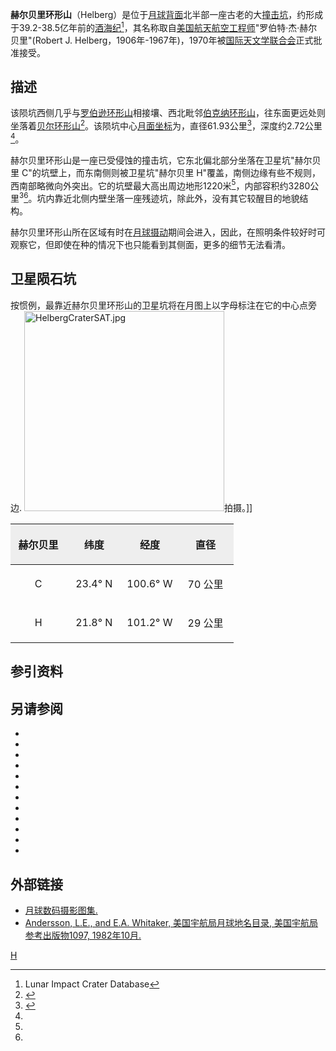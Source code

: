 {{lunar crater data|
 image=Helberg crater 4188 med.jpg|240px|
 caption=月球轨道器4号拍摄的位于[[晨昏圈|晨昏圈]]上的赫尔贝里环形山|
 latitude=22.63|
 N_or_S=N|
 longitude=102.46|
 E_or_W=W|
 diameter=61.93公里|
 depth=2.72公里|
 colong=103|
 eponym=罗伯特·杰·赫尔贝里}}
'''赫尔贝里环形山'''（Helberg）是位于[[月球背面|月球背面]]北半部一座古老的大[[撞击坑|撞击坑]]，约形成于39.2-38.5亿年前的[[酒海纪|酒海纪]]<ref name=LICD>Lunar Impact Crater Database</ref>，其名称取自[[美国|美国]][[航天|航天]][[航空|航空]][[工程师|工程师]]"罗伯特·杰·赫尔贝里"(Robert J. Helberg，1906年-1967年)，1970年被[[国际天文学联合会|国际天文学联合会]]正式批准接受。

==描述==  
该陨坑西侧几乎与[[罗伯逊环形山|罗伯逊环形山]]相接壤、西北毗邻[[伯克纳环形山|伯克纳环形山]]，往东面更远处则坐落着[[贝尔环形山|贝尔环形山]]<ref>{{Cite web |url=http://planetarynames.wr.usgs.gov/images/Lunar/lac_54_wac.pdf |title=Crater Helberg on the map LAC-54. |access-date=2017-03-24 |archive-date=2016-12-13 |archive-url=https://web.archive.org/web/20161213012402/https://planetarynames.wr.usgs.gov/images/Lunar/lac_54_wac.pdf |dead-url=no }}</ref>。该陨坑中心[[月面坐标|月面坐标]]为{{Coord|22.63|N|102.46|W|globe:Moon|nogoogle=1|noosm=1}}，直径61.93公里<ref name="IAU">{{Cite web |url=http://planetarynames.wr.usgs.gov/Feature/2421 |title=Directory of the International Astronomical Union |access-date=2017-03-24 |archive-date=2019-11-07 |archive-url=https://web.archive.org/web/20191107135308/https://planetarynames.wr.usgs.gov/Feature/2421 |dead-url=no }}</ref>，深度约2.72公里<ref name="LICD"/>。

赫尔贝里环形山是一座已受侵蚀的撞击坑，它东北偏北部分坐落在卫星坑"赫尔贝里 C"的坑壁上，而东南侧则被卫星坑"赫尔贝里 H"覆盖，南侧边缘有些不规则，西南部略微向外突出。它的坑壁最大高出周边地形1220米<ref name="LICD"/>，内部容积约3280公里<sup>3</sup><ref name="LICD"/>。坑内靠近北侧内壁坐落一座残迹坑，除此外，没有其它较醒目的地貌结构。

赫尔贝里环形山所在区域有时在[[天平动|月球摄动]]期间会进入，因此，在照明条件较好时可观察它，但即使在种的情况下也只能看到其侧面，更多的细节无法看清。

==卫星陨石坑==
按惯例，最靠近赫尔贝里环形山的卫星坑将在月图上以字母标注在它的中心点旁边.
[[Image:HelbergCraterSAT.jpg|320px]]拍摄。]]

{| class="wikitable"
!width="25%" style="background:#eeeeee;" |赫尔贝里 
!width="25%" style="background:#eeeeee;" |纬度
!width="25%" style="background:#eeeeee;" |经度
!width="25%" style="background:#eeeeee;" |直径
|-
|align="center"|C
|align="center"|23.4° N
|align="center"|100.6° W
|align="center"|70 公里
|-
|align="center"|H
|align="center"|21.8° N
|align="center"|101.2° W
|align="center"|29 公里
|}{{clear}}
==参引资料==
{{Reflist}}

==另请参阅==
{{refbegin}}
* {{cite book
  | last1 = Andersson
  | first1 = L. E.
  | last2 = Whitaker
  | first2 = E. A.
  | authorlink2 = Ewen Whitaker
  | date = 1982
  | title = [[NASA|NASA]] Catalogue of Lunar Nomenclature
  | publisher = NASA RP-1097
  | ref = harv
  }}
* {{cite web
  | last = Blue
  | first = Jennifer
  | date = July 25, 2007
  | title = Gazetteer of Planetary Nomenclature
  | publisher = [[United_States_Geological_Survey|USGS]]
  | url = http://planetarynames.wr.usgs.gov/
  | accessdate = 2007-08-05
  | ref = harv
  | archive-date = 2015-05-26
  | archive-url = https://web.archive.org/web/20150526164842/http://planetarynames.wr.usgs.gov/
  | dead-url = no
  }}
* {{cite book
  | last1 = Bussey
  | first1 = B.
  | authorlink1 = Ben Bussey
  | last2 = Spudis
  | first2 = P.
  | authorlink2 = Paul Spudis
  | date = 2004
  | title = The Clementine Atlas of the Moon
  | publisher = Cambridge University Press
  | location = New York
  | isbn = 978-0-521-81528-4
  | ref = harv
  }}
* {{cite book
  | last1 = Cocks
  | first1 = Elijah E.
  | last2 = Cocks
  | first2 = Josiah C.
  | date = 1995
  | title = Who's Who on the Moon: A Biographical Dictionary of Lunar Nomenclature
  | url = https://archive.org/details/isbn_9780936389271
  | publisher = Tudor Publishers
  | isbn = 978-0-936389-27-1
  | ref = harv
  }}
* {{cite web
  | last = McDowell
  | first = Jonathan
  | date = July 15, 2007
  | url = http://host.planet4589.org/astro/lunar/
  | title = Lunar Nomenclature
  | publisher = Jonathan's Space Report
  | accessdate = 2007-10-24
  | ref = harv
  | archive-date = 2015-01-12
  | archive-url = https://web.archive.org/web/20150112233439/http://host.planet4589.org/astro/lunar/
  | dead-url = no
  }}
* {{cite journal| last1 = Menzel| first1 = D. H.| last2 = Minnaert| first2 = M.| last3 = Levin| first3 = B.| last4 = Dollfus| first4 = A.| last5 = Bell| first5 = B.| title = Report on Lunar Nomenclature by the Working Group of Commission 17 of the IAU| doi = 10.1007/BF00171763| journal = Space Science Reviews| volume = 12| issue = 2| pages = 136–186| date = 1971| bibcode = 1971SSRv...12..136M| ref = harv}}
* {{cite book
  | first = Patrick
  | last = Moore
  | authorlink = Patrick Moore
  | date = 2001
  | title = On the Moon
  | url = https://archive.org/details/patrickmooreonmo00patr
  | publisher = Sterling Publishing Co.
  | isbn = 978-0-304-35469-6
  | ref = harv
  }}
* {{cite book
  | first = Fred W.
  | last = Price
  | date = 1988
  | title = The Moon Observer's Handbook
  | publisher = Cambridge University Press
  | isbn = 978-0-521-33500-3
  | ref = harv
  }}
* {{cite book
  | last = Rükl
  | first = Antonín
  | authorlink = Antonín Rükl
  | date = 1990
  | title = Atlas of the Moon
  | publisher = Kalmbach Books
  | isbn = 978-0-913135-17-4
  | ref = harv
  }}
* {{cite book
  | last = Webb
  | first = Rev. T. W.
  | authorlink = Thomas William Webb
  | date = 1962
  | title = Celestial Objects for Common Telescopes
  | url = https://archive.org/details/celestialobjects00webb
  | edition = 6th revised
  | publisher = Dover
  | isbn = 978-0-486-20917-3
  | ref = harv
  }}
* {{cite book
  | first = Ewen A.
  | last = Whitaker
  | authorlink = Ewen Whitaker
  | date = 1999
  | title = Mapping and Naming the Moon
  | publisher = Cambridge University Press
  | isbn = 978-0-521-62248-6
  | ref = harv
  }}
* {{cite book
  | first = Peter T.
  | last = Wlasuk
  | date = 2000
  | title = Observing the Moon
  | publisher = Springer
  | isbn = 978-1-85233-193-1
  | ref = harv
 }}
{{refend}}

==外部链接==
*[http://www.lpi.usra.edu/resources/lunar_orbiter/bin/srch_nam.shtml?Helberg%7C0 月球数码摄影图集.] {{Wayback|url=http://www.lpi.usra.edu/resources/lunar_orbiter/bin/srch_nam.shtml?Helberg%7C0 |date=20201127012933 }}
*[http://planet4589.org/astro/lunar/RP-1097.pdf Andersson, L.E., and E.A. Whitaker, 美国宇航局月球地名目录, 美国宇航局参考出版物1097, 1982年10月.] {{Wayback|url=http://planet4589.org/astro/lunar/RP-1097.pdf |date=20141006125838 }}

[[Category:月球环形山|H]]
{{月球環形山 (G-K)}}